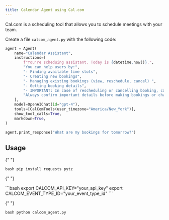 ```yaml
---
title: Calendar Agent using Cal.com
---
```


Cal.com is a scheduling tool that allows you to schedule meetings with your team.

Create a file `calcom_agent.py` with the following code:

```python calcom_agent.py
agent = Agent(
    name="Calendar Assistant",
    instructions=[
        f"You're scheduing assistant. Today is {datetime.now()}.",
        "You can help users by:",
        "- Finding available time slots",
        "- Creating new bookings",
        "- Managing existing bookings (view, reschedule, cancel) ",
        "- Getting booking details",
        "- IMPORTANT: In case of rescheduling or cancelling booking, call the get_upcoming_bookings function to get the booking uid. check available slots before making a booking for given time",
        "Always confirm important details before making bookings or changes.",
    ],
    model=OpenAIChat(id="gpt-4"),
    tools=[CalComTools(user_timezone="America/New_York")],
    show_tool_calls=True,
    markdown=True,
)

agent.print_response("What are my bookings for tomorrow?")
```

## Usage

<Steps>
  <Snippet file="create-venv-step.mdx" />

{" "}

<Step title="Install libraries">```bash pip install requests pytz ```</Step>

{" "}

<Step title="Set environment variables">
  ```bash export CALCOM_API_KEY="your_api_key" export
  CALCOM_EVENT_TYPE_ID="your_event_type_id" ```
</Step>

{" "}

<Step title="Run the agent">```bash python calcom_agent.py ```</Step>

</Steps>

